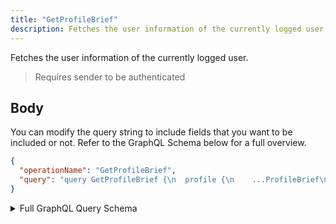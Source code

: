 ```yaml
---
title: "GetProfileBrief"
description: Fetches the user information of the currently logged user.
---
```


Fetches the user information of the currently logged user.

> Requires sender to be authenticated

## Body

You can modify the query string to include fields that you want to be included or not. Refer to the GraphQL Schema below for a full overview.

```json
{
  "operationName": "GetProfileBrief",
  "query": "query GetProfileBrief {\n  profile {\n    ...ProfileBrief\n    __typename\n  }\n}\n\nfragment ProfileBrief on AccountProfile {\n  accountId\n  addresses {\n    ...Addresses\n    __typename\n  }\n  email\n  activated\n  name\n  settings {\n    unsubscribeNotificationEmail\n    __typename\n  }\n  __typename\n}\n\nfragment Addresses on NetAddresses {\n  ethereum\n  tomo\n  loom\n  ronin\n  __typename\n}\n"
}
```

<details>
<summary>Full GraphQL Query Schema</summary>  
<p>
&nbsp;

```graphql
query GetProfileBrief {
  profile {
    ...ProfileBrief
    __typename
  }
}

fragment ProfileBrief on AccountProfile {
  accountId
  addresses {
    ...Addresses
    __typename
  }
  email
  activated
  name
  settings {
    unsubscribeNotificationEmail
    __typename
  }
  __typename
}

fragment Addresses on NetAddresses {
  ethereum
  tomo
  loom
  ronin
  __typename
}
```

</p>
</details>
